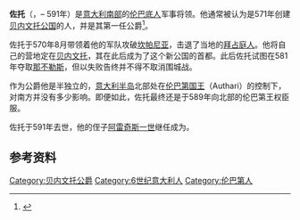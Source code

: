 '''佐托'''（{{lang-it|Zottone}}，– 591年）是[[意大利南部|意大利南部]]的[[伦巴底人|伦巴底人]]军事将领。他通常被认为是571年创建[[贝内文托公国|贝内文托公国]]的人，并是其第一任公爵<ref>{{cite web |title='''Pauli Diaconi Historiae Langobardorum''' |url=http://www.thelatinlibrary.com/pauldeacon/hist3.shtml |website=thelatinlibrary.com |accessdate=2020-08-03 |archive-date=2017-07-02 |archive-url=https://web.archive.org/web/20170702142613/http://www.thelatinlibrary.com/pauldeacon/hist3.shtml |dead-url=no }}</ref>。

佐托于570年8月带领着他的军队攻破[[坎帕尼亚大区|坎帕尼亚]]，击退了当地的[[拜占庭帝国|拜占庭人]]。他将自己的营地定在[[贝内文托|贝内文托]]，其在此后成为了这个新公国的首都。此后佐托试图在581年夺取[[那不勒斯|那不勒斯]]，但以失败告终并不得不取消围城战。

作为公爵他是半独立的，[[意大利半岛|意大利半岛]]北部处在[[伦巴第国王列表|伦巴第国王]]{{link-en|奥塔里|Authari}}（Authari）的控制下，对南方并没有多少影响。即便如此，佐托最终还是于589年向北部的伦巴第王权臣服。

佐托于591年去世，他的侄子[[阿雷奇斯一世|阿雷奇斯一世]]继任成为{{link-en|贝内文托公爵|List of Dukes and Princes of Benevento}}。

== 参考资料 ==
{{reflist}}

{{s-start}}
{{s-reg}}
{{s-bef|before=无}}
{{s-ttl|title={{link-en|贝内文托公爵|List of Dukes and Princes of Benevento}}|years=571年－591年}}
{{s-aft|after=[[阿雷奇斯一世|阿雷奇斯一世]]}}
{{s-end}}

[[Category:贝内文托公爵|Category:贝内文托公爵]]
[[Category:6世纪意大利人|Category:6世纪意大利人]]
[[Category:伦巴第人|Category:伦巴第人]]